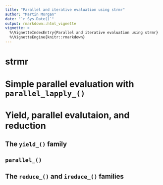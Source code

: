 ```yaml
---
title: "Parallel and iterative evaluation using strmr"
author: "Martin Morgan"
date: "`r Sys.Date()`"
output: rmarkdown::html_vignette
vignette: >
  %\VignetteIndexEntry{Parallel and iterative evaluation using strmr}
  %\VignetteEngine{knitr::rmarkdown}
---
```


# strmr

# Simple parallel evaluation with `parallel_lapply_()`

# Yield, parallel evalutaion, and reduction

## The `yield_()` family

## `parallel_()`

## The `reduce_()` and `ireduce_()` families